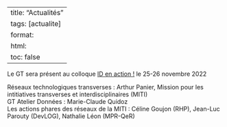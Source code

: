 
---
title: "Actualités"
tags: [actualite]
format:
  html:
    toc: false
---

Le GT sera présent au colloque [ID en action !](https://idenaction.sciencesconf.org/) le 25-26 novembre 2022  

Réseaux technologiques transverses : Arthur Panier, Mission pour les intitiatives transverses et interdisciplinaires (MITI)  
GT Atelier Données : Marie-Claude Quidoz  
Les actions phares des réseaux de la MITI : Céline Goujon (RHP), Jean-Luc Parouty (DevLOG), Nathalie Léon (MPR-QeR)  
